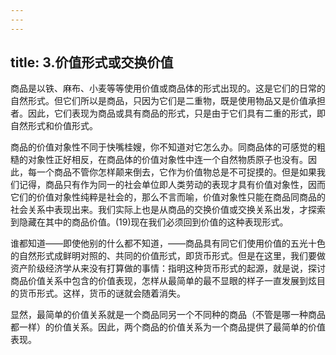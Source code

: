 ```yaml
---
---
---
```

title: 3.价值形式或交换价值
---




商品是以铁、麻布、小麦等等使用价值或商品体的形式出现的。这是它们的日常的自然形式。但它们所以是商品，只因为它们是二重物，既是使用物品又是价值承担者。因此，它们表现为商品或具有商品的形式，只是由于它们具有二重的形式，即自然形式和价值形式。

商品的价值对象性不同于快嘴桂嫂，你不知道对它怎么办。同商品体的可感觉的粗糙的对象性正好相反，在商品体的价值对象性中连一个自然物质原子也没有。因此，每一个商品不管你怎样颠来倒去，它作为价值物总是不可捉摸的。但是如果我们记得，商品只有作为同一的社会单位即人类劳动的表现才具有价值对象性，因而它们的价值对象性纯粹是社会的，那么不言而喻，价值对象性只能在商品同商品的社会关系中表现出来。我们实际上也是从商品的交换价值或交换关系出发，才探索到隐藏在其中的商品价值。(19)现在我们必须回到价值的这种表现形式。

谁都知道——即使他别的什么都不知道，——商品具有同它们使用价值的五光十色的自然形式成鲜明对照的、共同的价值形式，即货币形式。但是在这里，我们要做资产阶级经济学从来没有打算做的事情：指明这种货币形式的起源，就是说，探讨商品价值关系中包含的价值表现，怎样从最简单的最不显眼的样子一直发展到炫目的货币形式。这样，货币的谜就会随着消失。

显然，最简单的价值关系就是一个商品同另一个不同种的商品（不管是哪一种商品都一样）的价值关系。因此，两个商品的价值关系为一个商品提供了最简单的价值表现。